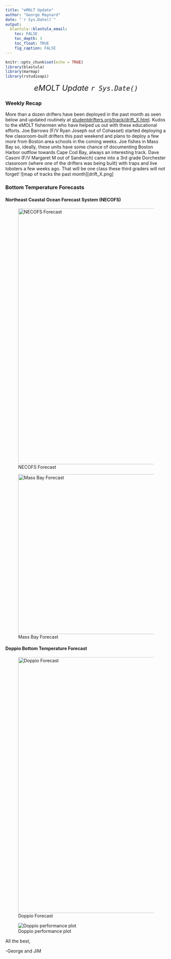 ```yaml
---
title: "eMOLT Update"
author: "George Maynard"
date: "`r Sys.Date()`"  
output: 
  blastula::blastula_email:
    toc: FALSE
    toc_depth: 3
    toc_float: TRUE
    fig_caption: FALSE
---
```


```r
knitr::opts_chunk$set(echo = TRUE)
library(blastula)
library(marmap)
library(rstudioapi)
```

<center> 

<font size="5"> *eMOLT Update `r Sys.Date()` * </font>

</center>

### Weekly Recap 
More than a dozen drifters have been deployed in the past month as seen below and updated routinely at [studentdrifters.org/track/drift_X.html](https://studentdrifters.org/track/drift_X.html). Kudos to the eMOLT fishermen who have  helped us out with these educational efforts.  Joe Barrows (F/V Ryan Joseph out of Cohasset) started deploying a few classroom-built drifters this past weekend and plans to deploy a few more from Boston area schools in the coming weeks. Joe fishes in Mass Bay so, ideally, these units have some chance of documenting Boston Harbor outflow towards Cape Cod Bay, always an interesting track.  Dave Casoni (F/V Margaret M out of Sandwich) came into a 3rd grade Dorchester classroom (where one of the drifters was being built) with traps and live lobsters a few weeks ago. That will be one class these third graders will not forget! 
![map of tracks the past month][drift_X.png]

### Bottom Temperature Forecasts

#### Northeast Coastal Ocean Forecast System (NECOFS)

![NECOFS Forecast](NECOFS_GOM.gif){width=800px} 

![Mass Bay Forecast](NECOFS_MABAY.gif){width=500px}

#### Doppio Bottom Temperature Forecast
  

![Doppio Forecast](DOPPIO_forecast_F.gif){width=800px} 

![Doppio performance plot](doppio_compare.png)


All the best,

-George and JiM
